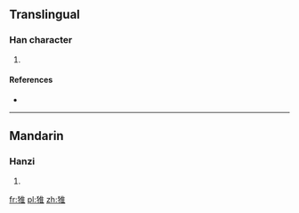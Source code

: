 ==Translingual==

===Han character===
{{Han char|rn=94|rad=犬|as=08|sn=11|four=|canj=大竹人土 (KHOG)}}

# {{defn|Han|sort=犬08}}

====References====
* {{Han ref|kx=0713.250|dkj=20497|hdz=21353.130|uh=731A|ud=29466}}

----

==Mandarin==

===Hanzi===
{{cmn-hanzi|pin=[[yá]] ([[ya2]])|wg=ya<sup>2</sup>}}

# {{defn|Mandarin|sort=犬08}}

[[fr:猚]]
[[pl:猚]]
[[zh:猚]]